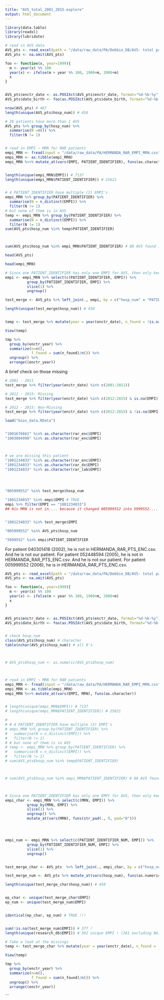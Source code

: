 ```yaml
---
title: "AVS_total_2001_2015.explore"
output: html_document
---
```


```r
library(data.table)
library(readxl)
library(lubridate)

```

```r
# read in AVS data
AVS_pts <- read_excel(path = "/data/raw_data/PA/Debbie_DB/AVS- total patient list 2001-2015.xlsx", sheet = "Sheet1")
AVS_pts <- na.omit(AVS_pts)

foo <- function(x, year=1999){
  m <- year(x) %% 100
  year(x) <- ifelse(m > year %% 100, 1900+m, 2000+m)
  x
}


AVS_pts$enctr_date <- as.POSIXct(AVS_pts$enctr_date, format="%d-%b-%y")
AVS_pts$date_birth <- foo(as.POSIXct(AVS_pts$date_birth, format="%d-%b-%y"), year = 2000)

nrow(AVS_pts) # 487
length(unique(AVS_pts$hosp_num)) # 458

# 28 patients have more than 1 AVS
AVS_pts %>% group_by(hosp_num) %>% 
  summarise(N =n()) %>%
  filter(N != 1)


# read in EMPI ~ MRN for RAR patients
empi_MRN <- fread(input = "/data/raw_data/PA/HERMANDA_RAR_EMPI_MRN.csv", header=TRUE)
empi_MRN <- as.tibble(empi_MRN)
empi_MRN %<>% mutate_at(vars(EMPI, PATIENT_IDENTIFIER), funs(as.character))


length(unique(empi_MRN$EMPI)) # 7137
length(unique(empi_MRN$PATIENT_IDENTIFIER)) # 25621


# 4 PATIENT_IDENTIFIER have multiple (2) EMPI's
empi_MRN %>% group_by(PATIENT_IDENTIFIER) %>%
  summarise(N = n_distinct(EMPI)) %>%
  filter(N != 1)
# but none of them is in AVS
temp <- empi_MRN %>% group_by(PATIENT_IDENTIFIER) %>%
  summarise(N = n_distinct(EMPI)) %>%
  filter(N != 1)
sum(AVS_pts$hosp_num %in% temp$PATIENT_IDENTIFIER)



sum(AVS_pts$hosp_num %in% empi_MRN$PATIENT_IDENTIFIER) # 88 AVS found in RAR data set

```


```r
head(AVS_pts)
```

```r
head(empi_MRN)
```


```r
# Since one PATIENT_IDENTIFIER has only one EMPI for AVS, then only keep PATIENT_IDENTIFIER and EMPI, i.e., remove unuseful info
empi <- empi_MRN %>% select(c(PATIENT_IDENTIFIER, EMPI)) %>%
          group_by(PATIENT_IDENTIFIER, EMPI) %>%
          slice(1) %>%
          ungroup()

test_merge <- AVS_pts %>% left_join(., empi, by = c("hosp_num" = "PATIENT_IDENTIFIER")) # 487 rows

length(unique(test_merge$hosp_num)) # 458


temp <- test_merge %>% mutate(year = year(enctr_date), n_found = !is.na(EMPI))

View(temp)

tmp %>%
  group_by(enctr_year) %>%
  summarize(n=n(),
            f_found = sum(n_found)/n()) %>%
  ungroup() %>%
  arrange((enctr_year))


```
A brief check on those missing
```r
# 2001 - 2011
test_merge %>% filter(year(enctr_date) %in% c(2001:2011))

# 2012 - 2015: Missing
test_merge %>% filter(year(enctr_date) %in% c(2012:2015) & is.na(EMPI))

# 2012 - 2015: Non-Missing
test_merge %>% filter(year(enctr_date) %in% c(2012:2015) & !is.na(EMPI))

```


```r
load("bios_data.RData")


"1001676662" %in% as.character(rar_enc$EMPI)
"1003004990" %in% as.character(rar_enc$EMPI)



# we are missing this patient
"1001234033" %in% as.character(rar_enc$EMPI)
"1001234033" %in% as.character(rar_dx$EMPI)
"1001234033" %in% as.character(rar_lab$EMPI) 




"005999552" %in% test_merge$hosp_num

"1001234033" %in% empi$EMPI # TRUE
empi %>% filter(EMPI == "1001234033") 
## His MRN is not in.... because it changed 005999552 into 5999552....


"1001234033" %in% test_merge$EMPI 

"005999552" %in% AVS_pts$hosp_num

"5999552" %in% empi$PATIENT_IDENTIFIER

```

For patient 040301418 (2002), he is not in HERMANDA_RAR_PTS_ENC.csv. And he is not our patient.
For patient 052448594 (2005), he is not in HERMANDA_RAR_PTS_ENC.csv. And he is not our patient.
For patient 005999552 (2006), he is in HERMANDA_RAR_PTS_ENC.csv.













```r
AVS_pts <- read_excel(path = "/data/raw_data/PA/Debbie_DB/AVS- total patient list 2001-2015.xlsx", sheet = "Sheet1")
AVS_pts <- na.omit(AVS_pts)

foo <- function(x, year=1999){
  m <- year(x) %% 100
  year(x) <- ifelse(m > year %% 100, 1900+m, 2000+m)
  x
}


AVS_pts$enctr_date <- as.POSIXct(AVS_pts$enctr_date, format="%d-%b-%y")
AVS_pts$date_birth <- foo(as.POSIXct(AVS_pts$date_birth, format="%d-%b-%y"), year = 2000)


# check hosp_num
class(AVS_pts$hosp_num) # character
table(nchar(AVS_pts$hosp_num)) # all 9's



# AVS_pts$hosp_num <- as.numeric(AVS_pts$hosp_num)



# read in EMPI ~ MRN for RAR patients
empi_MRN <- fread(input = "/data/raw_data/PA/HERMANDA_RAR_EMPI_MRN.csv", header=TRUE)
empi_MRN <- as.tibble(empi_MRN)
empi_MRN %<>% mutate_at(vars(EMPI, MRN), funs(as.character))


# length(unique(empi_MRN$EMPI)) # 7137
# length(unique(empi_MRN$PATIENT_IDENTIFIER)) # 25621

# 
# # 4 PATIENT_IDENTIFIER have multiple (2) EMPI's
# empi_MRN %>% group_by(PATIENT_IDENTIFIER) %>%
#   summarise(N = n_distinct(EMPI)) %>%
#   filter(N != 1)
# # but none of them is in AVS
# temp <- empi_MRN %>% group_by(PATIENT_IDENTIFIER) %>%
#   summarise(N = n_distinct(EMPI)) %>%
#   filter(N != 1)
# sum(AVS_pts$hosp_num %in% temp$PATIENT_IDENTIFIER)



# sum(AVS_pts$hosp_num %in% empi_MRN$PATIENT_IDENTIFIER) # 88 AVS found in RAR data set



# Since one PATIENT_IDENTIFIER has only one EMPI for AVS, then only keep PATIENT_IDENTIFIER and EMPI, i.e., remove unuseful info
empi_char <- empi_MRN %>% select(c(MRN, EMPI)) %>%
          group_by(MRN, EMPI) %>%
          slice(1) %>%
          ungroup() %>%
          mutate_at(vars(MRN), funs(str_pad(., 9, pad="0")))




empi_num <- empi_MRN %>% select(c(PATIENT_IDENTIFIER_NUM, EMPI)) %>%
          group_by(PATIENT_IDENTIFIER_NUM, EMPI) %>%
          slice(1) %>%
          ungroup()


test_merge_char <- AVS_pts  %>% left_join(., empi_char, by = c("hosp_num" = "MRN")) # 487 rows

test_merge_num <- AVS_pts %>% mutate_at(vars(hosp_num), funs(as.numeric))%>% left_join(., empi_num, by = c("hosp_num" = "PATIENT_IDENTIFIER_NUM")) # 487 rows

length(unique(test_merge_char$hosp_num)) # 458


ep_char <- unique(test_merge_char$EMPI)
ep_num <- unique(test_merge_num$EMPI)


identical(ep_char, ep_num) # TRUE !!!


sum(!is.na(test_merge_num$EMPI)) # 377 !
length(unique(research_db$EMPI)) # 362 unique EMPI ! (361 excluding NA)

```

```r
# Take a look at the missings
temp <- test_merge_char %>% mutate(year = year(enctr_date), n_found = !is.na(EMPI))

View(temp)

tmp %>%
  group_by(enctr_year) %>%
  summarize(n=n(),
            f_found = sum(n_found)/n()) %>%
  ungroup() %>%
  arrange((enctr_year))

```








```

